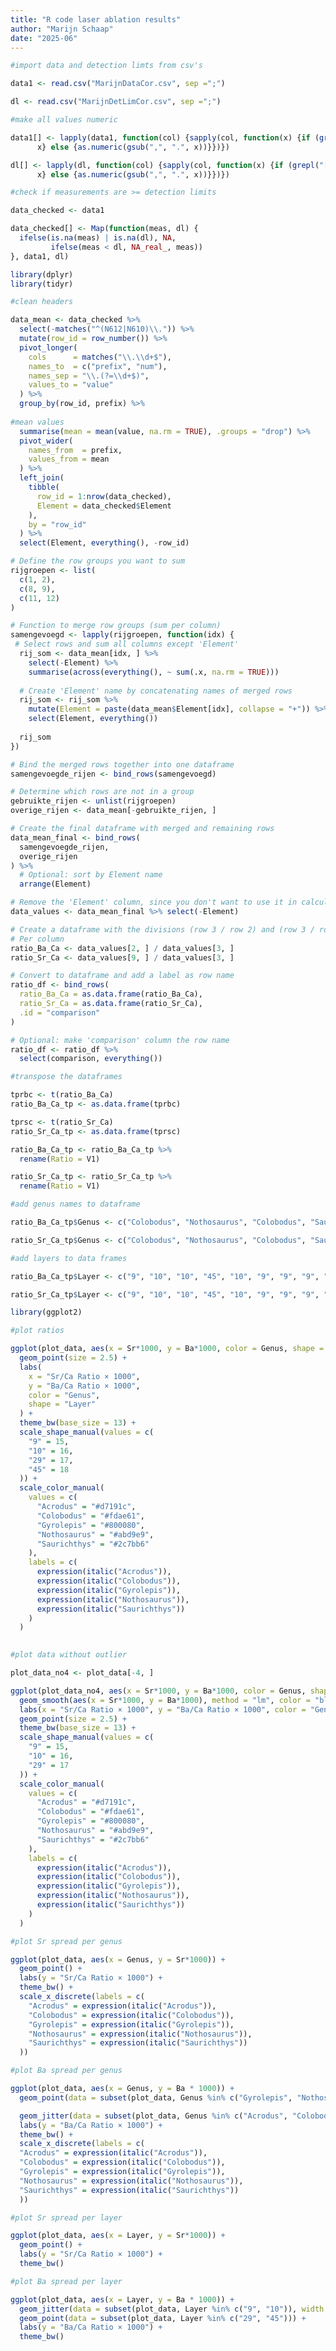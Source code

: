 ---
title: "R code laser ablation results"
author: "Marijn Schaap"
date: "2025-06"
---

```{r}
#import data and detection limts from csv's

data1 <- read.csv("MarijnDataCor.csv", sep =";")

dl <- read.csv("MarijnDetLimCor.csv", sep =";")

```

```{r}
#make all values numeric

data1[] <- lapply(data1, function(col) {sapply(col, function(x) {if (grepl("[a-zA-Z]", x)) {
      x} else {as.numeric(gsub(",", ".", x))}})})

dl[] <- lapply(dl, function(col) {sapply(col, function(x) {if (grepl("[a-zA-Z]", x)) {
      x} else {as.numeric(gsub(",", ".", x))}})})

```

```{r}
#check if measurements are >= detection limits

data_checked <- data1

data_checked[] <- Map(function(meas, dl) {
  ifelse(is.na(meas) | is.na(dl), NA,           
         ifelse(meas < dl, NA_real_, meas))   
}, data1, dl)

```


```{r}
library(dplyr)
library(tidyr)

#clean headers

data_mean <- data_checked %>%
  select(-matches("^(N612|N610)\\.")) %>%
  mutate(row_id = row_number()) %>%
  pivot_longer(
    cols      = matches("\\.\\d+$"),
    names_to  = c("prefix", "num"),
    names_sep = "\\.(?=\\d+$)",
    values_to = "value"
  ) %>%
  group_by(row_id, prefix) %>%
  
#mean values
  summarise(mean = mean(value, na.rm = TRUE), .groups = "drop") %>%
  pivot_wider(
    names_from  = prefix,
    values_from = mean
  ) %>%
  left_join(
    tibble(
      row_id = 1:nrow(data_checked),
      Element = data_checked$Element
    ),
    by = "row_id"
  ) %>%
  select(Element, everything(), -row_id)
```

```{r}
# Define the row groups you want to sum
rijgroepen <- list(
  c(1, 2),
  c(8, 9),
  c(11, 12)
)

# Function to merge row groups (sum per column)
samengevoegd <- lapply(rijgroepen, function(idx) {
 # Select rows and sum all columns except 'Element'
  rij_som <- data_mean[idx, ] %>%
    select(-Element) %>%
    summarise(across(everything(), ~ sum(.x, na.rm = TRUE)))
  
  # Create 'Element' name by concatenating names of merged rows
  rij_som <- rij_som %>%
    mutate(Element = paste(data_mean$Element[idx], collapse = "+")) %>%
    select(Element, everything())
  
  rij_som
})

# Bind the merged rows together into one dataframe
samengevoegde_rijen <- bind_rows(samengevoegd)

# Determine which rows are not in a group
gebruikte_rijen <- unlist(rijgroepen)
overige_rijen <- data_mean[-gebruikte_rijen, ]

# Create the final dataframe with merged and remaining rows
data_mean_final <- bind_rows(
  samengevoegde_rijen,
  overige_rijen
) %>%
  # Optional: sort by Element name
  arrange(Element)
```
```{r}
# Remove the 'Element' column, since you don't want to use it in calculations
data_values <- data_mean_final %>% select(-Element)

# Create a dataframe with the divisions (row 3 / row 2) and (row 3 / row 9)
# Per column
ratio_Ba_Ca <- data_values[2, ] / data_values[3, ]
ratio_Sr_Ca <- data_values[9, ] / data_values[3, ]

# Convert to dataframe and add a label as row name
ratio_df <- bind_rows(
  ratio_Ba_Ca = as.data.frame(ratio_Ba_Ca),
  ratio_Sr_Ca = as.data.frame(ratio_Sr_Ca),
  .id = "comparison"
)

# Optional: make 'comparison' column the row name
ratio_df <- ratio_df %>%
  select(comparison, everything())

```

```{r}
#transpose the dataframes

tprbc <- t(ratio_Ba_Ca)
ratio_Ba_Ca_tp <- as.data.frame(tprbc)

tprsc <- t(ratio_Sr_Ca)
ratio_Sr_Ca_tp <- as.data.frame(tprsc)

ratio_Ba_Ca_tp <- ratio_Ba_Ca_tp %>%
  rename(Ratio = V1)

ratio_Sr_Ca_tp <- ratio_Sr_Ca_tp %>%
  rename(Ratio = V1)
```

```{r}
#add genus names to dataframe

ratio_Ba_Ca_tp$Genus <- c("Colobodus", "Nothosaurus", "Colobodus", "Saurichthys", "Nothosaurus", "Colobodus", "Acrodus", "Acrodus", "Gyrolepis", "Acrodus", "Saurichthys")

ratio_Sr_Ca_tp$Genus <- c("Colobodus", "Nothosaurus", "Colobodus", "Saurichthys", "Nothosaurus", "Colobodus", "Acrodus", "Acrodus", "Gyrolepis", "Acrodus", "Saurichthys")
```

```{r}
#add layers to data frames

ratio_Ba_Ca_tp$Layer <- c("9", "10", "10", "45", "10", "9", "9", "9", "29", "29", "29")

ratio_Sr_Ca_tp$Layer <- c("9", "10", "10", "45", "10", "9", "9", "9", "29", "29", "29")
```

```{r}
library(ggplot2)

#plot ratios

ggplot(plot_data, aes(x = Sr*1000, y = Ba*1000, color = Genus, shape = Layer)) +
  geom_point(size = 2.5) +
  labs(
    x = "Sr/Ca Ratio × 1000",
    y = "Ba/Ca Ratio × 1000",
    color = "Genus",
    shape = "Layer"
  ) +
  theme_bw(base_size = 13) +
  scale_shape_manual(values = c(
    "9" = 15,
    "10" = 16,
    "29" = 17,
    "45" = 18
  )) +
  scale_color_manual(
    values = c(
      "Acrodus" = "#d7191c",
      "Colobodus" = "#fdae61",
      "Gyrolepis" = "#800080",
      "Nothosaurus" = "#abd9e9",
      "Saurichthys" = "#2c7bb6"
    ),
    labels = c(
      expression(italic("Acrodus")),
      expression(italic("Colobodus")),
      expression(italic("Gyrolepis")),
      expression(italic("Nothosaurus")),
      expression(italic("Saurichthys"))
    )
  )
  
```

```{r}
#plot data without outlier

plot_data_no4 <- plot_data[-4, ]

ggplot(plot_data_no4, aes(x = Sr*1000, y = Ba*1000, color = Genus, shape = Layer)) +
  geom_smooth(aes(x = Sr*1000, y = Ba*1000), method = "lm", color = "black", inherit.aes = FALSE, size = 0.5, fill = "#eeeeee") +
  labs(x = "Sr/Ca Ratio × 1000", y = "Ba/Ca Ratio × 1000", color = "Genus", shape = "Layer") +
  geom_point(size = 2.5) +
  theme_bw(base_size = 13) +
  scale_shape_manual(values = c(
    "9" = 15,
    "10" = 16,
    "29" = 17
  )) +
  scale_color_manual(
    values = c(
      "Acrodus" = "#d7191c",
      "Colobodus" = "#fdae61",
      "Gyrolepis" = "#800080",
      "Nothosaurus" = "#abd9e9",
      "Saurichthys" = "#2c7bb6"
    ),
    labels = c(
      expression(italic("Acrodus")),
      expression(italic("Colobodus")),
      expression(italic("Gyrolepis")),
      expression(italic("Nothosaurus")),
      expression(italic("Saurichthys"))
    )
  )
```

```{r}
#plot Sr spread per genus

ggplot(plot_data, aes(x = Genus, y = Sr*1000)) +
  geom_point() +
  labs(y = "Sr/Ca Ratio × 1000") +
  theme_bw() +
  scale_x_discrete(labels = c(
    "Acrodus" = expression(italic("Acrodus")),
    "Colobodus" = expression(italic("Colobodus")),
    "Gyrolepis" = expression(italic("Gyrolepis")),
    "Nothosaurus" = expression(italic("Nothosaurus")),
    "Saurichthys" = expression(italic("Saurichthys"))
  ))
```

```{r}
#plot Ba spread per genus

ggplot(plot_data, aes(x = Genus, y = Ba * 1000)) +
  geom_point(data = subset(plot_data, Genus %in% c("Gyrolepis", "Nothosaurus", "Saurichthys"))) +

  geom_jitter(data = subset(plot_data, Genus %in% c("Acrodus", "Colobodus")), width = 0.05) +
  labs(y = "Ba/Ca Ratio × 1000") +
  theme_bw() +
  scale_x_discrete(labels = c(
  "Acrodus" = expression(italic("Acrodus")),
  "Colobodus" = expression(italic("Colobodus")),
  "Gyrolepis" = expression(italic("Gyrolepis")),
  "Nothosaurus" = expression(italic("Nothosaurus")),
  "Saurichthys" = expression(italic("Saurichthys"))
  ))
```

```{r}
#plot Sr spread per layer

ggplot(plot_data, aes(x = Layer, y = Sr*1000)) +
  geom_point() +
  labs(y = "Sr/Ca Ratio × 1000") +
  theme_bw()
```

```{r}
#plot Ba spread per layer

ggplot(plot_data, aes(x = Layer, y = Ba * 1000)) +
  geom_jitter(data = subset(plot_data, Layer %in% c("9", "10")), width = 0.1) +
  geom_point(data = subset(plot_data, Layer %in% c("29", "45"))) +
  labs(y = "Ba/Ca Ratio × 1000") +
  theme_bw()
```